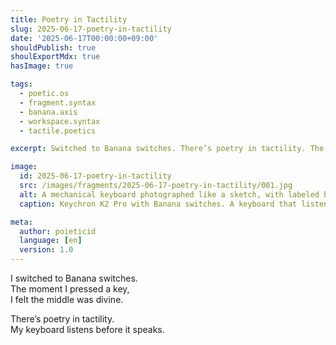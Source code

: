 ```yaml
---
title: Poetry in Tactility
slug: 2025-06-17-poetry-in-tactility
date: '2025-06-17T00:00:00+09:00'
shouldPublish: true
shoulExportMdx: true
hasImage: true

tags:
  - poetic.os
  - fragment.syntax
  - banana.axis
  - workspace.syntax
  - tactile.poetics

excerpt: Switched to Banana switches. There’s poetry in tactility. The keyboard listens before it speaks.

image:
  id: 2025-06-17-poetry-in-tactility
  src: /images/fragments/2025-06-17-poetry-in-tactility/001.jpg
  alt: A mechanical keyboard photographed like a sketch, with labeled banana switches.
  caption: Keychron K2 Pro with Banana switches. A keyboard that listens before it speaks.

meta:
  author: poieticid
  language: [en]
  version: 1.0
---
```


I switched to Banana switches.  
The moment I pressed a key,  
I felt the middle was divine.

There’s poetry in tactility.  
My keyboard listens before it speaks.